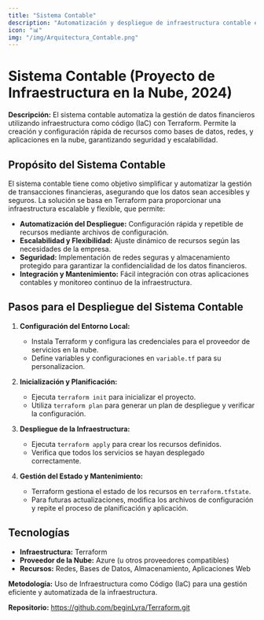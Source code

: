 ```yaml
---
title: "Sistema Contable"
description: "Automatización y despliegue de infraestructura contable en la nube"
icon: "📊"
img: "/img/Arquitectura_Contable.png"
---
```


# Sistema Contable (Proyecto de Infraestructura en la Nube, 2024)
**Descripción:** El sistema contable automatiza la gestión de datos financieros utilizando infraestructura como código (IaC) con Terraform. Permite la creación y configuración rápida de recursos como bases de datos, redes, y aplicaciones en la nube, garantizando seguridad y escalabilidad.

## Propósito del Sistema Contable
El sistema contable tiene como objetivo simplificar y automatizar la gestión de transacciones financieras, asegurando que los datos sean accesibles y seguros. La solución se basa en Terraform para proporcionar una infraestructura escalable y flexible, que permite:
- **Automatización del Despliegue:** Configuración rápida y repetible de recursos mediante archivos de configuración.
- **Escalabilidad y Flexibilidad:** Ajuste dinámico de recursos según las necesidades de la empresa.
- **Seguridad:** Implementación de redes seguras y almacenamiento protegido para garantizar la confidencialidad de los datos financieros.
- **Integración y Mantenimiento:** Fácil integración con otras aplicaciones contables y monitoreo continuo de la infraestructura.

## Pasos para el Despliegue del Sistema Contable

1. **Configuración del Entorno Local:**
   - Instala Terraform y configura las credenciales para el proveedor de servicios en la nube.
   - Define variables y configuraciones en `variable.tf` para su personalizacion. 

2. **Inicialización y Planificación:**
   - Ejecuta `terraform init` para inicializar el proyecto.
   - Utiliza `terraform plan` para generar un plan de despliegue y verificar la configuración.

3. **Despliegue de la Infraestructura:**
   - Ejecuta `terraform apply` para crear los recursos definidos.
   - Verifica que todos los servicios se hayan desplegado correctamente.

4. **Gestión del Estado y Mantenimiento:**
   - Terraform gestiona el estado de los recursos en `terraform.tfstate`.
   - Para futuras actualizaciones, modifica los archivos de configuración y repite el proceso de planificación y aplicación.


## Tecnologías
- **Infraestructura:** Terraform
- **Proveedor de la Nube:** Azure (u otros proveedores compatibles)
- **Recursos:** Redes, Bases de Datos, Almacenamiento, Aplicaciones Web

**Metodología:** Uso de Infraestructura como Código (IaC) para una gestión eficiente y automatizada de la infraestructura.

**Repositorio:** https://github.com/beginLyra/Terraform.git
